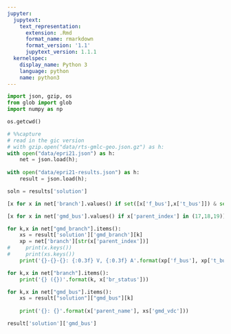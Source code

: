 ```yaml
---
jupyter:
  jupytext:
    text_representation:
      extension: .Rmd
      format_name: rmarkdown
      format_version: '1.1'
      jupytext_version: 1.1.1
  kernelspec:
    display_name: Python 3
    language: python
    name: python3
---
```


```python
import json, gzip, os
from glob import glob
import numpy as np
```

```python
os.getcwd()
```

```python
# %%capture
# read in the gic version
# with gzip.open("data/rts-gmlc-geo.json.gz") as h:
with open("data/epri21.json") as h:
    net = json.load(h); 
          
with open("data/epri21-results.json") as h:
    result = json.load(h);           
```

```python
soln = results['solution']
```

```python
[x for x in net['branch'].values() if set([x['f_bus'],x['t_bus']]) & set([17,18,19])]
```

```python
[x for x in net['gmd_bus'].values() if x['parent_index'] in (17,18,19)]
```

```python
for k,x in net["gmd_branch"].items():
    xs = result['solution']['gmd_branch'][k]
    xp = net['branch'][str(x['parent_index'])]
#     print(x.keys())
#     print(xs.keys())
    print('{}-{}-{}: {:0.3f} V, {:0.3f} A'.format(xp['f_bus'], xp['t_bus'], xp['ckt'], x['br_v'], xs['gmd_idc']/3))
```

```python
for k,x in net["branch"].items():
    print('{} ({})'.format(k, x['br_status']))
```

```python
for k,x in net["gmd_bus"].items():
    xs = result["solution"]["gmd_bus"][k]
    
    print('{}: {}'.format(x['parent_name'], xs['gmd_vdc']))
```

```python
result['solution']['gmd_bus']
```

```python

```
